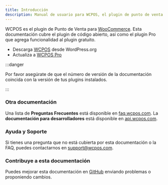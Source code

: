 ```yaml
---
title: Introducción
description: Manual de usuario para WCPOS, el plugin de punto de venta para WordPress.
---
```


WCPOS es el plugin de Punto de Venta para [WooCommerce](https://www.woothemes.com/woocommerce/). 
Esta documentación cubre el plugin de código abierto, así como el plugin Pro que agrega funcionalidad al plugin gratuito.

* Descarga [WCPOS](https://wordpress.org/plugins/woocommerce-pos/) desde WordPress.org
* Actualiza a [WCPOS Pro](http://wcpos.com/pro)

:::danger

Por favor asegúrate de que el número de versión de la documentación coincida con la versión de tus plugins instalados.

:::

### Otra documentación

Una lista de **Preguntas Frecuentes** está disponible en [faq.wcpos.com](http://faq.wcpos.com). 
La **documentación para desarrolladores** está disponible en [api.wcpos.com](http://api.wcpos.com).

### Ayuda y Soporte

Si tienes una pregunta que no está cubierta por esta documentación o la FAQ, puedes contactarnos en [support@wcpos.com](mailto:support@wcpos.com).

### Contribuye a esta documentación

Puedes mejorar esta documentación en [GitHub](https://github.com/wcpos/docs) enviando problemas o proponiendo cambios.
